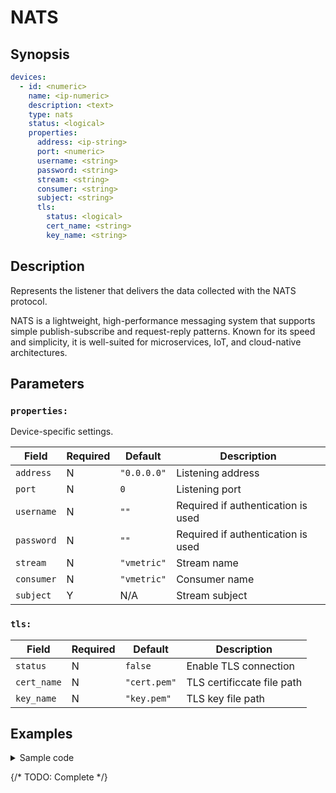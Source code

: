 
# NATS

## Synopsis

```yaml {5}
devices:
  - id: <numeric>
    name: <ip-numeric>
    description: <text>
    type: nats
    status: <logical>
    properties:
      address: <ip-string>
      port: <numeric>
      username: <string>
      password: <string>
      stream: <string>
      consumer: <string>
      subject: <string>
      tls:
        status: <logical>
        cert_name: <string>
        key_name: <string>
```

## Description

Represents the listener that delivers the data collected with the NATS protocol.

NATS is a lightweight, high-performance messaging system that supports simple publish-subscribe and request-reply patterns. Known for its speed and simplicity, it is well-suited for microservices, IoT, and cloud-native architectures.

## Parameters

<BasicConfig />

### `properties:`

Device-specific settings.

|Field|Required|Default|Description|
|---|---|---|---|
|`address`|N|`"0.0.0.0"`|Listening address|
|`port`|N|`0`|Listening port|
|`username`|N|`""`|Required if authentication is used|
|`password`|N|`""`|Required if authentication is used|
|`stream`|N|`"vmetric"`|Stream name|
|`consumer`|N|`"vmetric"`|Consumer name|
|`subject`|Y|N/A|Stream subject|

### `tls:`

|Field|Required|Default|Description|
|---|---|---|---|
|`status`|N|`false`|Enable TLS connection|
|`cert_name`|N|`"cert.pem"`|TLS certificcate file path|
|`key_name`|N|`"key.pem"`|TLS key file path|

## Examples

<details>
<summary>Sample code</summary>
```yaml
devices:
  - id: 634567234
    name: 127.0.0.1
    description: nats
    type: nats
    status: false
    properties:
      address: "0.0.0.0"
      port: 0
      username: ""
      password: ""
      stream: ""
      consumer: "vmetric"
      subject: ""
      tls:
        status: true
        cert_name: ""
        key_name: ""
```
</details>

{/* TODO: Complete */}